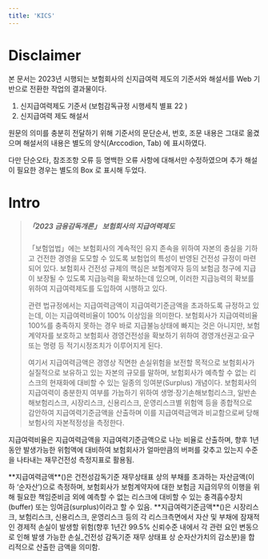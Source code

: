 ```yaml
---
title: 'KICS'
---
```


# Disclaimer

본 문서는 2023년 시행되는 보험회사의 신지급여력 제도의 기준서와 해설서를 Web 기반으로 전환한 작업의 결과물이다.
1. 신지급여력제도 기준서 (보험감독규정 시행세칙 별표 22 )
2. 신지급여력 제도 해설서


원문의 의미를 충분히 전달하기 위해 기준서의 문단순서, 번호, 조문 내용은 그대로 옮겼으며
해설서의 내용은 별도의 양식(Arccodion, Tab) 에 표시하였다.

다만 단순오타, 참조조항 오류 등 명백한 오류 사항에 대해서만 수정하였으며 추가 해설이 필요한 경우는 별도의 Box 로 표시해 두었다.


# Intro

> ##### _「2023 금융감독개론」 보험회사의 지급여력제도_
> 「보험업법」에는 보험회사의 계속적인 유지 존속을 위하여 자본의 충실을 기하고 건전한 경영을 도모할 수 있도록 보험업의 특성이 반영된 건전성 규정이 마련되어 있다. 보험회사 건전성 규제의 핵심은 보험계약자 등의 보험금 청구에 지급이 보장될 수 있도록 지급능력을 확보하는데 있으며, 이러한 지급능력의 확보를 위하여 지급여력제도를 도입하여 시행하고 있다.
>
> 관련 법규정에서는 지급여력금액이 지급여력기준금액을 초과하도록 규정하고 있는데, 이는 지급여력비율이 100% 이상임을 의미한다. 보험회사가 지급여력비율 100%를 충족하지 못하는 경우 바로 지급불능상태에 빠지는 것은 아니지만, 보험계약자를 보호하고 보험회사 경영건전성을 확보하기 위하여 경영개선권고·요구 또는 명령 등 적기시정조치가 이루어지게 된다.
>
> 여기서 지급여력금액은 경영상 직면한 손실위험을 보전할 목적으로 보험회사가 실질적으로 보유하고 있는 자본의 규모를 말하며, 보험회사가 예측할 수 없는 리스크의 현재화에 대비할 수 있는 일종의 잉여분(Surplus) 개념이다. 보험회사의 지급여력이 충분한지 여부를 가늠하기 위하여 생명·장기손해보험리스크, 일반손해보험리스크, 시장리스크, 신용리스크, 운영리스크별 위험액 등을 종합적으로 감안하여 지급여력기준금액을 산출하며 이를 지급여력금액과 비교함으로써 당해 보험사의 자본적정성을 측정한다.
>



<Accordion multiple activeIndex={[]}>
  <AccordionTab header="지급여력비율의 의미">

지급여력비율은 지급여력금액을 지급여력기준금액으로 나눈 비율로 산출하며, 향후 1년 동안 발생가능한 위험액에 대비하여 보험회사가 얼마만큼의 버퍼를 갖추고 있는지 수준을 나타내는 재무건전성 측정지표로 활용됨.
<CenterImg src ="/kics/intro_3.png" caption="지급여력비율 산출" />


<TabView>
    <TabPanel header="지급여력금액" >
**지급여력금액**(<OverlayDemo id="가용자본" />)은 건전성감독기준 재무상태표 상의 부채를 초과하는 자산금액(이하 ‘순자산’)으로 측정하며, 보험회사가 보험계약자에 대한 보험금 지급의무의 이행을 위해 필요한 책임준비금 외에 예측할 수 없는 리스크에 대비할 수 있는 충격흡수장치(buffer) 또는 잉여금(surplus)이라고 할 수 있음.
<CenterImg src ="/kics/intro_1.png" caption="자산·부채 시가평가 및 가용자본 산출" />
    </TabPanel>
    <TabPanel header="지급여력기준금액" >
**지급여력기준금액**(<OverlayDemo id="요구자본" />)은 시장리스크, 보험리스크, 신용리스크, 운영리스크 등의 각 리스크측면에서 자산 및 부채에 잠재적인 경제적 손실이 발생할 위험(향후 1년간 99.5% 신뢰수준 내에서 각 관련 요인 변동으로 인해 발생 가능한 손실_건전성 감독기준 재무 상태표 상 순자산가치의 감소분)을 합리적으로 산출한 금액을 의미함.
<CenterImg src ="/kics/intro_2.png" caption="충격시나리오 방식 및 위험계수 방식으로 요구자본 산출" />
     </TabPanel>
</TabView>




  </AccordionTab>
</Accordion>
